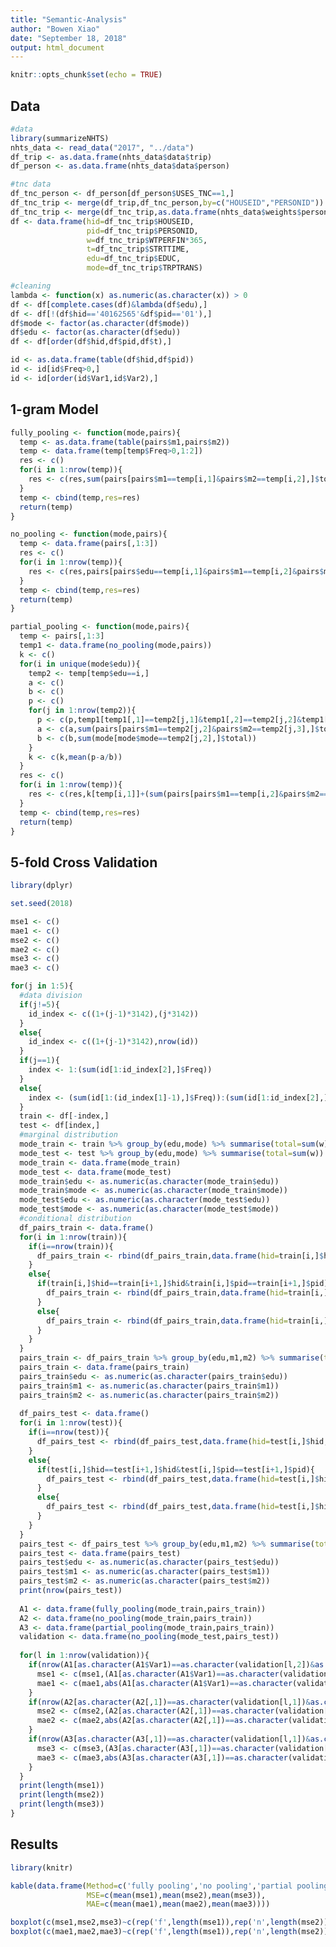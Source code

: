 ---
title: "Semantic-Analysis"
author: "Bowen Xiao"
date: "September 18, 2018"
output: html_document
---

```{r setup, include=FALSE}
knitr::opts_chunk$set(echo = TRUE)
```

## Data

```{r}
#data
library(summarizeNHTS)
nhts_data <- read_data("2017", "../data")
df_trip <- as.data.frame(nhts_data$data$trip)
df_person <- as.data.frame(nhts_data$data$person)

#tnc data
df_tnc_person <- df_person[df_person$USES_TNC==1,]
df_tnc_trip <- merge(df_trip,df_tnc_person,by=c("HOUSEID","PERSONID"))
df_tnc_trip <- merge(df_tnc_trip,as.data.frame(nhts_data$weights$person),by=c("HOUSEID","PERSONID"))
df <- data.frame(hid=df_tnc_trip$HOUSEID,
                 pid=df_tnc_trip$PERSONID,
                 w=df_tnc_trip$WTPERFIN*365,
                 t=df_tnc_trip$STRTTIME,
                 edu=df_tnc_trip$EDUC,
                 mode=df_tnc_trip$TRPTRANS)

#cleaning
lambda <- function(x) as.numeric(as.character(x)) > 0
df <- df[complete.cases(df)&lambda(df$edu),]
df <- df[!(df$hid=='40162565'&df$pid=='01'),]
df$mode <- factor(as.character(df$mode))
df$edu <- factor(as.character(df$edu))
df <- df[order(df$hid,df$pid,df$t),]

id <- as.data.frame(table(df$hid,df$pid))
id <- id[id$Freq>0,]
id <- id[order(id$Var1,id$Var2),]
```

## 1-gram Model

```{r}
fully_pooling <- function(mode,pairs){
  temp <- as.data.frame(table(pairs$m1,pairs$m2))
  temp <- data.frame(temp[temp$Freq>0,1:2])
  res <- c()
  for(i in 1:nrow(temp)){
    res <- c(res,sum(pairs[pairs$m1==temp[i,1]&pairs$m2==temp[i,2],]$total)/sum(mode[mode$mode==temp[i,1],]$total))
  }
  temp <- cbind(temp,res=res)
  return(temp)
}

no_pooling <- function(mode,pairs){
  temp <- data.frame(pairs[,1:3])
  res <- c()
  for(i in 1:nrow(temp)){
    res <- c(res,pairs[pairs$edu==temp[i,1]&pairs$m1==temp[i,2]&pairs$m2==temp[i,3],]$total/mode[mode$edu==temp[i,1]&mode$mode==temp[i,2],]$total)
  }
  temp <- cbind(temp,res=res)
  return(temp)
}

partial_pooling <- function(mode,pairs){
  temp <- pairs[,1:3]
  temp1 <- data.frame(no_pooling(mode,pairs))
  k <- c()
  for(i in unique(mode$edu)){
    temp2 <- temp[temp$edu==i,]
    a <- c()
    b <- c()
    p <- c()
    for(j in 1:nrow(temp2)){
      p <- c(p,temp1[temp1[,1]==temp2[j,1]&temp1[,2]==temp2[j,2]&temp1[,3]==temp2[j,3],4])
      a <- c(a,sum(pairs[pairs$m1==temp2[j,2]&pairs$m2==temp2[j,3],]$total))
      b <- c(b,sum(mode[mode$mode==temp2[j,2],]$total))
    }
    k <- c(k,mean(p-a/b))
  }
  res <- c()
  for(i in 1:nrow(temp)){
    res <- c(res,k[temp[i,1]]+(sum(pairs[pairs$m1==temp[i,2]&pairs$m2==temp[i,3],]$total))/sum(mode[mode$mode==temp[i,2],]$total))
  }
  temp <- cbind(temp,res=res)
  return(temp)
}
```

## 5-fold Cross Validation

```{r}
library(dplyr)

set.seed(2018)

mse1 <- c()
mae1 <- c()
mse2 <- c()
mae2 <- c()
mse3 <- c()
mae3 <- c()

for(j in 1:5){
  #data division
  if(j!=5){
    id_index <- c((1+(j-1)*3142),(j*3142))
  }
  else{
    id_index <- c((1+(j-1)*3142),nrow(id))
  }
  if(j==1){
    index <- 1:(sum(id[1:id_index[2],]$Freq))
  }
  else{
    index <- (sum(id[1:(id_index[1]-1),]$Freq)):(sum(id[1:id_index[2],]$Freq))
  }
  train <- df[-index,]
  test <- df[index,]
  #marginal distribution
  mode_train <- train %>% group_by(edu,mode) %>% summarise(total=sum(w))
  mode_test <- test %>% group_by(edu,mode) %>% summarise(total=sum(w))
  mode_train <- data.frame(mode_train)
  mode_test <- data.frame(mode_test)
  mode_train$edu <- as.numeric(as.character(mode_train$edu))
  mode_train$mode <- as.numeric(as.character(mode_train$mode))
  mode_test$edu <- as.numeric(as.character(mode_test$edu))
  mode_test$mode <- as.numeric(as.character(mode_test$mode))
  #conditional distribution
  df_pairs_train <- data.frame()
  for(i in 1:nrow(train)){
    if(i==nrow(train)){
      df_pairs_train <- rbind(df_pairs_train,data.frame(hid=train[i,]$hid,pid=train[i,]$pid,w=train[i,]$w,edu=train[i,]$edu,m1=as.character(train[i,]$mode),m2='0'))
    }
    else{
      if(train[i,]$hid==train[i+1,]$hid&train[i,]$pid==train[i+1,]$pid){
        df_pairs_train <- rbind(df_pairs_train,data.frame(hid=train[i,]$hid,pid=train[i,]$pid,w=train[i,]$w,edu=train[i,]$edu,m1=as.character(train[i,]$mode),m2=as.character(train[i+1,]$mode)))
      }
      else{
        df_pairs_train <- rbind(df_pairs_train,data.frame(hid=train[i,]$hid,pid=train[i,]$pid,w=train[i,]$w,edu=train[i,]$edu,m1=as.character(train[i,]$mode),m2='0'))
      }
    }
  }
  pairs_train <- df_pairs_train %>% group_by(edu,m1,m2) %>% summarise(total=sum(w))
  pairs_train <- data.frame(pairs_train)
  pairs_train$edu <- as.numeric(as.character(pairs_train$edu))
  pairs_train$m1 <- as.numeric(as.character(pairs_train$m1))
  pairs_train$m2 <- as.numeric(as.character(pairs_train$m2))
  
  df_pairs_test <- data.frame()
  for(i in 1:nrow(test)){
    if(i==nrow(test)){
      df_pairs_test <- rbind(df_pairs_test,data.frame(hid=test[i,]$hid,pid=test[i,]$pid,w=test[i,]$w,edu=test[i,]$edu,m1=as.character(test[i,]$mode),m2='0'))
    }
    else{
      if(test[i,]$hid==test[i+1,]$hid&test[i,]$pid==test[i+1,]$pid){
        df_pairs_test <- rbind(df_pairs_test,data.frame(hid=test[i,]$hid,pid=test[i,]$pid,w=test[i,]$w,edu=test[i,]$edu,m1=as.character(test[i,]$mode),m2=as.character(test[i+1,]$mode)))
      }
      else{
        df_pairs_test <- rbind(df_pairs_test,data.frame(hid=test[i,]$hid,pid=test[i,]$pid,w=test[i,]$w,edu=test[i,]$edu,m1=as.character(test[i,]$mode),m2='0'))
      }
    }
  }
  pairs_test <- df_pairs_test %>% group_by(edu,m1,m2) %>% summarise(total=sum(w))
  pairs_test <- data.frame(pairs_test)
  pairs_test$edu <- as.numeric(as.character(pairs_test$edu))
  pairs_test$m1 <- as.numeric(as.character(pairs_test$m1))
  pairs_test$m2 <- as.numeric(as.character(pairs_test$m2))
  print(nrow(pairs_test))
  
  A1 <- data.frame(fully_pooling(mode_train,pairs_train))
  A2 <- data.frame(no_pooling(mode_train,pairs_train))
  A3 <- data.frame(partial_pooling(mode_train,pairs_train))
  validation <- data.frame(no_pooling(mode_test,pairs_test))
  
  for(l in 1:nrow(validation)){
    if(nrow(A1[as.character(A1$Var1)==as.character(validation[l,2])&as.character(A1$Var2)==as.character(validation[l,3]),])>0){
      mse1 <- c(mse1,(A1[as.character(A1$Var1)==as.character(validation[l,2])&as.character(A1$Var2)==as.character(validation[l,3]),3]-validation[l,4])^2)
      mae1 <- c(mae1,abs(A1[as.character(A1$Var1)==as.character(validation[l,2])&as.character(A1$Var2)==as.character(validation[l,3]),3]-validation[l,4]))
    }
    if(nrow(A2[as.character(A2[,1])==as.character(validation[l,1])&as.character(A2[,2])==as.character(validation[l,2])&as.character(A2[,3])==as.character(validation[l,3]),])>0){
      mse2 <- c(mse2,(A2[as.character(A2[,1])==as.character(validation[l,1])&as.character(A2[,2])==as.character(validation[l,2])&as.character(A2[,3])==as.character(validation[l,3]),4]-validation[l,4])^2)
      mae2 <- c(mae2,abs(A2[as.character(A2[,1])==as.character(validation[l,1])&as.character(A2[,2])==as.character(validation[l,2])&as.character(A2[,3])==as.character(validation[l,3]),4]-validation[l,4]))
    }
    if(nrow(A3[as.character(A3[,1])==as.character(validation[l,1])&as.character(A3[,2])==as.character(validation[l,2])&as.character(A3[,3])==as.character(validation[l,3]),])>0){
      mse3 <- c(mse3,(A3[as.character(A3[,1])==as.character(validation[l,1])&as.character(A3[,2])==as.character(validation[l,2])&as.character(A3[,3])==as.character(validation[l,3]),4]-validation[l,4])^2)
      mae3 <- c(mae3,abs(A3[as.character(A3[,1])==as.character(validation[l,1])&as.character(A3[,2])==as.character(validation[l,2])&as.character(A3[,3])==as.character(validation[l,3]),4]-validation[l,4]))
    }
  }
  print(length(mse1))
  print(length(mse2))
  print(length(mse3))
}
```

## Results

```{r}
library(knitr)

kable(data.frame(Method=c('fully pooling','no pooling','partial pooling'),
                 MSE=c(mean(mse1),mean(mse2),mean(mse3)),
                 MAE=c(mean(mae1),mean(mae2),mean(mae3))))

boxplot(c(mse1,mse2,mse3)~c(rep('f',length(mse1)),rep('n',length(mse2)),rep('p',length(mse3))))
boxplot(c(mae1,mae2,mae3)~c(rep('f',length(mse1)),rep('n',length(mse2)),rep('p',length(mse3))))
```
